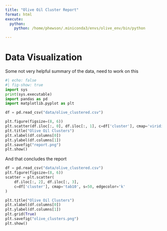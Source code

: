 ```yaml
---
title: "Olive Oil Cluster Report"
format: html
execute:
  python:
    python: /home/phewson/.miniconda3/envs/olive_env/bin/python

---
```


# Data Visualization

Some not very helpful summary of the data, need to work on this

```python
#| echo: false
#| fig-show: true
import sys
print(sys.executable)
import pandas as pd
import matplotlib.pyplot as plt

df = pd.read_csv("data/olive_clustered.csv")

plt.figure(figsize=(8, 6))
plt.scatter(df.iloc[:, 0], df.iloc[:, 1], c=df['cluster'], cmap='viridis')
plt.title("Olive Oil Clusters")
plt.xlabel(df.columns[0])
plt.ylabel(df.columns[1])
plt.savefig("report.png")
plt.show()
```

And that concludes the report


```python
df = pd.read_csv("data/olive_clustered.csv")
plt.figure(figsize=(8, 6))
scatter = plt.scatter(
    df.iloc[:, 2], df.iloc[:, 3],
    c=df['cluster'], cmap='tab10', s=50, edgecolor='k'
)

plt.title("Olive Oil Clusters")
plt.xlabel(df.columns[0])
plt.ylabel(df.columns[1])
plt.grid(True)
plt.savefig("olive_clusters.png")
plt.show()
```
